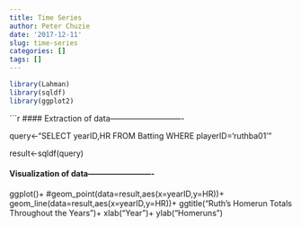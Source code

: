 ```yaml
---
title: Time Series
author: Peter Chuzie
date: '2017-12-11'
slug: time-series
categories: []
tags: []
---
```


```r
library(Lahman)
library(sqldf)
library(ggplot2)
```


```r
#### Extraction of data----------------------------

query<-"SELECT yearID,HR
FROM Batting
WHERE playerID='ruthba01'"

result<-sqldf(query)

#### Visualization of data-------------------------

ggplot()+
  #geom_point(data=result,aes(x=yearID,y=HR))+
  geom_line(data=result,aes(x=yearID,y=HR))+
  ggtitle("Ruth's Homerun Totals Throughout the Years")+
  xlab("Year")+
  ylab("Homeruns")